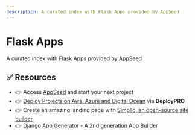 ```yaml
---
description: A curated index with Flask Apps provided by AppSeed
---
```


# Flask Apps


<SubHeading>A curated index with Flask Apps provided by AppSeed</SubHeading>

<DocCardList />

## ✅ Resources 

- 👉 Access [AppSeed](https://appseed.us/) and start your next project
- 👉 [Deploy Projects on Aws, Azure and Digital Ocean](https://www.docs.deploypro.dev/) via **DeployPRO**
- 👉 Create an amazing landing page with [Simpllo, an open-source site builder](https://www.simpllo.com/)
- 👉 [Django App Generator](https://app-generator.dev/django/) - A 2nd generation App Builder
